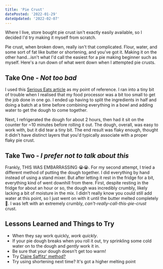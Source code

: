```yaml
---
title: 'Pie Crust'
datePosted: '2022-01-29'
dateUpdated: '2022-02-07'
---
```


Where I live, store bought pie crust isn't exactly easily available, so I decided I'd try making it myself from scratch.

Pie crust, when broken down, really isn't that complicated. Flour, water, and some sort of fat like butter or shortening, and you've got it. Making it on the other hand...isn't what I'd call the easiest for a pie making beginner such as myself. Here's a run down of what went down when I attempted pie crusts.

## Take One - _Not too bad_

I used this [Serious Eats article](https://www.seriouseats.com/easy-pie-dough-recipe) as my point of reference. I ran into a tiny bit of trouble when I realised that my food processor was a bit too small to get the job done in one go. I ended up having to split the ingredients in half and doing a batch at a time before combining everything in a bowl and adding water to get the dough to come together.

Next, I refrigerated the dough for about 2 hours, then had it sit on the counter for ~10 minutes before rolling it out. The dough, overall, was easy to work with, but it did tear a tiny bit. The end result was flaky enough, thought it didn't have distinct layers that you'd typically associate with a proper flaky pie crust.

## Take Two - _I prefer not to talk about this_

Frankly, THIS WAS EMBARRASSING 😭😭. For my second attempt, I tried a different method of putting the dough together. I did everything by hand instead of using a stand mixer. But after letting it rest in the fridge for a bit, everything kind of went downhill from there. First, despite resting in the fridge for about an hour or so, the dough was incredibly crumbly, likely lacking a bit of moisture in the mix. I didn't really know you could still add water at this point, so I just went on with it until the butter melted completely 🥲. I was left with an extremely crumbly, _can't-really-call-this-pie-crust_ crust.

## Lessons Learned and Things to Try

- When they say work quickly, _work quickly_.
- If your pie dough breaks when you roll it out, try sprinkling some cold water on to the dough and _gently_ work it in.
- Be sure that your dough doesn't get too warm!
- Try [Claire Saffitz' method?](https://www.youtube.com/watch?v=NLxGcFr93TM)
- Try using shortening next time? It's got a higher melting point
